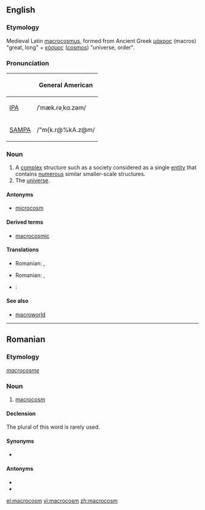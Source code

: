 ==English==
{{wikipedia}}

===Etymology===
Medieval Latin [[macrocosmus]], formed from Ancient Greek [[μάκρος]] (macros) "great, long" + [[κόσμος]] ([[cosmos]]) "universe, order".

===Pronunciation===
{| border=1 cellpadding=5
! !! General American
|-
| [[w:IPA|IPA]] || /ˈmæk.rəˌkɑ.zəm/
|-
| [[w:SAMPA|SAMPA]] || /"m{k.r@%kA.z@m/
|}

===Noun===
{{en-noun}}

# A [[complex]] structure such as a society considered as a single [[entity]] that contains [[numerous]] similar smaller-scale structures.
# The [[universe]].

====Antonyms====
*[[microcosm]]

====Derived terms====
*[[macrocosmic]]

====Translations====
{{trans-top|a complex structure containing smaller-scale structures}}
{{trans-mid}}
* Romanian: {{t|ro|macrocosm|n}}, {{t|ro|macrocosmos|n}}
{{trans-bot}}

{{trans-top|a complex structure containing smaller-scale structures}}
{{trans-mid}}
* Romanian: {{t|ro|macrocosm|n}}, {{t|ro|macrocosmos|n}}
{{trans-bot}}

{{checktrans-top}}
* {{ttbc|Dutch}}: {{t|nl|macrocosmos|m}}
{{trans-bot}}

====See also====
*[[macroworld]]

----

==Romanian==

===Etymology===
{{F.|ro}} ''[[macrocosme]]''

===Noun===
{{ro-noun|gend=n|pl=macrocosmuri}}

# [[#English|macrocosm]]

====Declension====
The plural of this word is rarely used.
{{ro-noun-inv|gend=n|def=macrocosmul|gd=macrocosmului}}

====Synonyms====
* {{l|ro|macrocosmos}}

====Antonyms====
* {{l|ro|microcosm}}
* {{l|ro|microcosmos}}

[[el:macrocosm]]
[[vi:macrocosm]]
[[zh:macrocosm]]